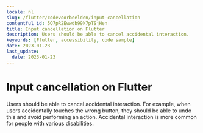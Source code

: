 ```yaml
---
locale: nl
slug: /flutter/codevoorbeelden/input-cancellation
contentful_id: 5O7pR2Ewwdb99k7pTSjHen
title: Input cancellation on Flutter
description: Users should be able to cancel accidental interaction.
keywords: [Flutter, accessibility, code sample]
date: 2023-01-23
last_update:
  date: 2023-01-23
---
```


# Input cancellation on Flutter

Users should be able to cancel accidental interaction. For example, when users accidentally touches the wrong button, they should be able to undo this and avoid performing an action. Accidental interaction is more common for people with various disabilities.

<CodeSample id="input-cancellation" locale="nl" platform="flutter"/>
